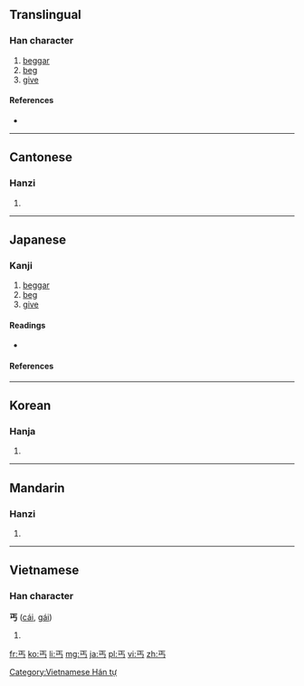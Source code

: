 {{also|丏}}
==Translingual==

===Han character===
{{Han char|rn=1|rad=一|as=03|sn=4|four=1020<sub>7</sub>|canj=一卜女尸 (MYVS)}}

# [[beggar]]
# [[beg]]
# [[give]]

====References====
* {{Han ref|kx=0077.030|dkj=00022|dj=0154.030|hdz=10010.060|uh=4E10|ud=19984|bh=A4A2|bd=42146}}

----

==Cantonese==

===Hanzi===
{{yue-hanzi|jyut=|y=koi3}}

# {{defn|lang=yue|sort=一03}}

----

==Japanese==

===Kanji===
{{ja-kanji|grade=uc|rs=一03}}

# [[beggar]]
# [[beg]]
# [[give]]

====Readings====
* {{ja-readings|on=[[かい]] (kai), [[かつ]] (katsu)|kun=[[こう]] (kou)}}

====References====
{{ja-kref
|jis= 5022
|ku= 4802
|shift= 98A0, Unicode 4E10
|euc= D0A2
|freq= ''not ranked''
|nelson= 11
|newnelson= 11
|halpern= ''not listed''
|kld= ''not listed''
|tuttle= 2m2.3
}}

----

==Korean==

===Hanja===
{{ko-hanja|hangeul=[[갈]], [[개]]|rv=gal, gae|mr=kal, kae}}

# {{defn|lang=ko|sort=一03}}

----

==Mandarin==

===Hanzi===
{{cmn-hanzi|pin=[[gài]] ([[gai4]])|wg=kai<sup>4</sup>}}

# {{defn|lang=cmn|sort=一03}}

----

==Vietnamese==

===Han character===
'''丐''' ([[cái]], [[gái]])

# {{defn|Vietnamese}}

[[Category:Vietnamese Hán tự]]

[[fr:丐]]
[[ko:丐]]
[[li:丐]]
[[mg:丐]]
[[ja:丐]]
[[pl:丐]]
[[vi:丐]]
[[zh:丐]]